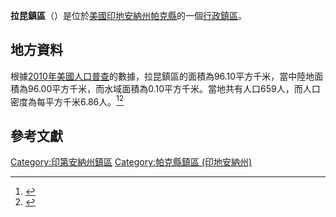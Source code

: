 {{noteTA
|G1=USState
|G2=地名
|G3=Unit
}}
{{Infobox settlement
|official_name            = 拉昆鎮區
|native_name = Raccoon Township
|settlement_type          = [[行政鎮區|行政鎮區]]
|image_skyline            = 
|imagesize                = 
|image_map                = Map highlighting Raccoon Township, Parke County, Indiana.svg
|mapsize                  = 250px
|pushpin_map  =USA Indiana
|pushpin_label = 拉昆鎮區
|pushpin_label_position   = top
|pushpin_map_caption      = 拉昆鎮區在印地安納州的位置
|subdivision_type         = [[世界政區索引|國家]]
|subdivision_type1        = [[美国州份|州份]]
|subdivision_type2        = [[印地安納州行政区划|縣]]
|subdivision_name         = [[美国|美国]]
|subdivision_name1        = [[印地安納州|印地安納州]]
|subdivision_name2        = [[帕克縣_(印地安納州)|帕克縣]]
|elevation_ft             = 551
|elevation_m              = 168
|timezone                 = [[北美东部時區|北美东部時區]]
|area_total_km2           = 96.10
|area_land_km2            = 96.00
|area_water_km2           = 0.10
|area_total_sq_mi         = 
|area_land_sq_mi          = 
|area_water_sq_mi         = 
|population_as_of         = [[2010年美國人口普查|2010]]
|population_footnotes     = 
|population_total         = 659
|population_density_km2   = auto
|population_density_sq_mi = auto
|utc_offset               = -5
|coordinates              = {{coord|39|39|01|N|87|10|55|W|type:city_region:US-AL_source:GNS-enwiki|display=inline,title}}
| coor_pinpoint           = 
| coordinates_footnotes   = 
|timezone_DST             = EDT
|utc_offset_DST           = -4
|postal_code_type         = [[美國郵區編號|郵區編號]]
|postal_code              = 47836, 47837, 47872, 47874
|area_code                = {{link-en|电话区号765|Area code 765|765}}
|blank_name = [[地名信息系统|GNIS ID]]
|blank_info = 453778
}}
'''拉昆鎮區'''（{{lang-en|Raccoon Township}}）是位於[[美國|美國]][[印地安納州|印地安納州]][[帕克縣_(印地安納州)|帕克縣]]的一個[[行政鎮區|行政鎮區]]。

== 地方資料 ==
根據[[2010年美國人口普查|2010年美國人口普查]]的數據，拉昆鎮區的面積為96.10平方千米，當中陸地面積為96.00平方千米，而水域面積為0.10平方千米。當地共有人口659人，而人口密度為每平方千米6.86人。<ref name="GR8">{{cite web|url=http://factfinder2.census.gov|publisher=[[美国人口调查局|美国人口调查局]]|accessdate=2011-05-14|title=American FactFinder|archive-date=2013-09-11|archive-url=https://web.archive.org/web/20130911234518/http://factfinder2.census.gov/|dead-url=no}}</ref><ref>{{cite web|url=https://www.citypopulation.de/en/usa/indiana/admin/|title=USA: Indiana (Counties and Townships) - City Population|access-date=2020-08-12|archive-date=2020-04-22|archive-url=https://web.archive.org/web/20200422090607/https://www.citypopulation.de/en/usa/indiana/admin/|dead-url=no}}</ref>

== 參考文獻 ==
{{reflist}}

{{帕克縣 (印地安納州)}}

{{DEFAULTSORT:Raccoon Township}}
[[Category:印第安納州鎮區|Category:印第安納州鎮區]]
[[Category:帕克縣鎮區_(印地安納州)|Category:帕克縣鎮區 (印地安納州)]]

{{Indiana-geo-stub}}